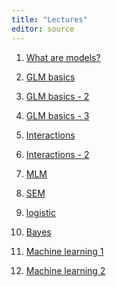 ```yaml
---
title: "Lectures"
editor: source
---
```


1.  [What are models?](1-intro.qmd)

2.  [GLM basics](2-Basics.qmd)

3.  [GLM basics - 2](3-Basics.qmd)

4. [GLM basics - 3](4-Basics.qmd)

5. [Interactions](5-interact.qmd)

6. [Interactions - 2](6-interact.qmd)

7. [MLM](7-mlm.qmd)

8. [SEM](8-sem.pdf)

9. [logistic](9-logistic.qmd)

10. [Bayes](10-bayes.qmd)

11. [Machine learning 1](11-ml.qmd)

12. [Machine learning 2](12-ml.qmd)
